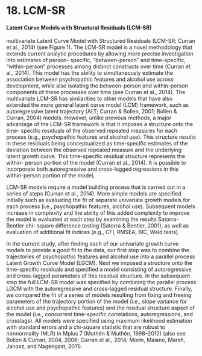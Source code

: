 # 18. LCM-SR

#### Latent Curve Models with Structural Residuals (LCM-SR)

multivariate Latent Curve Model with Structured Residuals (LCM-SR; Curran et al., 2014) (see Figure 1). The LCM-SR model is a novel methodology that extends current analytic procedures by allowing more precise investigation into estimates of person- specific, "between-person" and time-specific, "within-person" processes among distinct constructs over time (Curran et al., 2014). This model has the ability to simultaneously estimate the association between psychopathic features and alcohol use across development, while also isolating the between-person and within-person components of these processes over time (see Curran et al., 2014). The multivariate LCM-SR has similarities to other models that have also extended the more general latent curve model (LCM) framework, such as autoregressive latent trajectory (ALT; Curran & Bollen, 2001; Bollen & Curran, 2004) models. However, unlike previous methods, a major advantage of the LCM-SR framework is that it imposes a structure onto the time- specific residuals of the observed repeated measures for each process (e.g., psychopathic features and alcohol use). This structure results in these residuals being conceptualized as time-specific estimates of the deviation between the observed repeated measure and the underlying latent growth curve. This time-specific residual structure represents the within- person portion of the model (Curran et al., 2014). It is possible to incorporate both autoregressive and cross-lagged regressions in this within-person portion of the model,

LCM-SR models require a model building process that is carried out in a series of steps (Curran et al., 2014). More simple models are specified initially such as evaluating the fit of separate univariate growth models for each process (i.e., psychopathic features, alcohol use). Subsequent models increase in complexity and the ability of this added complexity to improve the model is evaluated at each step by examining the results Satorra-Bentler chi- square difference testing (Satorra & Bentler, 2001), as well as evaluation of additional fit indices (e.g., CFI, RMSEA, BIC, Wald tests).

In the current study, after finding each of our univariate growth curve models to provide a good fit to the data, our first step was to combine the trajectories of psychopathic features and alcohol use into a parallel process Latent Growth Curve Model (LGCM). Next we imposed a structure onto the time-specific residuals and specified a model consisting of autoregressive and cross-lagged parameters of this residual structure. In the subsequent step the full LCM-SR model was specified by combining the parallel process LGCM with the autoregressive and cross-lagged residual structure. Finally, we compared the fit of a series of models resulting from fixing and freeing parameters of the trajectory portion of the model (i.e., slope variance for alcohol use and psychopathic features) and the residual structure aspect of the model (i.e., concurrent time-specific correlations, autoregressions, and crosslags). All models were specified using maximum likelihood estimation with standard errors and a chi-square statistic that are robust to nonnormality (MLR) in Mplus 7 (Muthén & Muthén, 1998--2012) (also see Bollen & Curran, 2004, 2006; Curran et al., 2014; Morin, Maiano, Marsh, Janosz, and Nagengast, 2011).